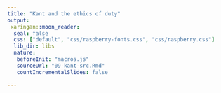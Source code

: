 ```yaml
---
title: "Kant and the ethics of duty"
output:
 xaringan::moon_reader:
  seal: false
  css: ["default", "css/raspberry-fonts.css", "css/raspberry.css"]
  lib_dir: libs
  nature:
   beforeInit: "macros.js"
   sourceUrl: "09-kant-src.Rmd"
   countIncrementalSlides: false

---
```

